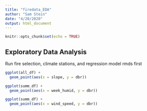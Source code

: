 ```yaml
---
title: "firedata_EDA"
author: "Sam Stein"
date: "4/20/2020"
output: html_document
---
```


```r
knitr::opts_chunk$set(echo = TRUE)
```

## Exploratory Data Analysis
Run fire selection, climate stations, and regression model rmds first

```r

ggplot(all_df) + 
  geom_point(aes(x = slope, y = dbr)) 

ggplot(summ_df) + 
  geom_point(aes(x = week_humid, y = dbr))

ggplot(summ_df) + 
  geom_point(aes(x = wind_speed, y = dbr))

```


